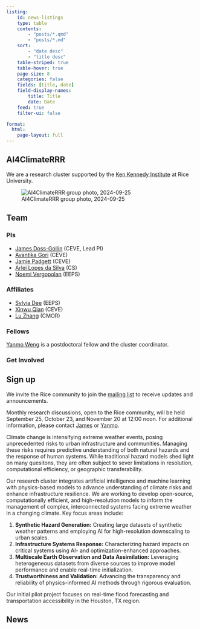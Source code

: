 ```yaml
---
listing:
    id: news-listings
    type: table
    contents:
        - "posts/*.qmd"
        - "posts/*.md"
    sort:
        - "date desc"
        - "title desc"
    table-striped: true
    table-hover: true
    page-size: 8
    categories: false
    fields: [title, date]
    field-display-names: 
        title: Title
        date: Date
    feed: true
    filter-ui: false

format: 
  html:
    page-layout: full
---
```


:::: {.grid}
::: {.g-col-4}
## AI4ClimateRRR

We are a research cluster supported by the [Ken Kennedy Institute](https://kenkennedy.rice.edu/) at Rice University.

![AI4ClimateRRR group photo, 2024-09-25](./_assets/img/2024-09-25-group.jpeg)

## Team

### PIs

- [James Doss-Gollin](https://dossgollin-lab.github.io/) (CEVE, Lead PI)
- [Avantika Gori](https://gori.blogs.rice.edu/) (CEVE)
- [Jamie Padgett](https://padgett.rice.edu/) (CEVE)
- [Arlei Lopes da Silva](https://cs.rice.edu/~al110/) (CS)
- [Noemi Vergopolan](https://waterai.earth/) (EEPS)

### Affiliates

- [Sylvia Dee](https://sylviadeeclimate.org/) (EEPS)
- [Xinwu Qian](https://mobix.blogs.rice.edu/) (CEVE)
- [Lu Zhang](https://luzhanghpp.github.io/) (CMOR)

### Fellows

[Yanmo Weng](https://riceacademy.rice.edu/junior-fellows/dr-yanmo-weng) is a postdoctoral fellow and the cluster coordinator.

### Get Involved

::: {.callout-note}
## Sign up

We invite the Rice community to join the [mailing list](https://mailman.rice.edu/mailman/listinfo/ai4climaterrr) to receive updates and announcements.
:::

Monthly research discussions, open to the Rice community, will be held September 25, October 23, and November 20 at 12:00 noon.
For additional information, please contact [James](mailto:jdossgollin@rice.edu) or [Yanmo](mailto:yanmow@rice.edu).

:::
::: {.g-col-8}


Climate change is intensifying extreme weather events, posing unprecedented risks to urban infrastructure and communities.
Managing these risks requires predictive understanding of both natural hazards and the response of human systems.
While traditional hazard models shed light on many quesitons, they are often subject to sever limitations in resolution, computational efficiency, or geographic transferability.

Our research cluster integrates artificial intelligence and machine learning with physics-based models to advance understanding of climate risks and enhance infrastructure resilience.
We are working to develop open-source, computationally efficient, and high-resolution models to inform the management of complex, interconnected systems facing extreme weather in a changing climate.
Key focus areas include:

1. **Synthetic Hazard Generation:** Creating large datasets of synthetic weather patterns and employing AI for high-resolution downscaling to urban scales.
2. **Infrastructure Systems Response:** Characterizing hazard impacts on critical systems using AI- and optimization-enhanced approaches.
3. **Multiscale Earth Observation and Data Assimilation:** Leveraging heterogeneous datasets from diverse sources to improve model performance and enable real-time initialization.
4. **Trustworthiness and Validation:** Advancing the transparency and reliability of physics-informed AI methods through rigorous evaluation.

Our initial pilot project focuses on real-time flood forecasting and transportation accessibility in the Houston, TX region.

## News

::: {#news-listings}
:::

:::
::::